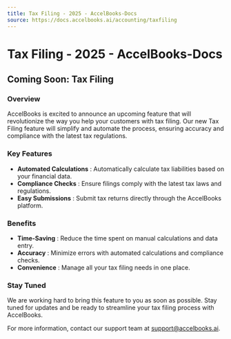 ```yaml
---
title: Tax Filing - 2025 - AccelBooks-Docs
source: https://docs.accelbooks.ai/accounting/taxfiling
---
```


# Tax Filing - 2025 - AccelBooks-Docs

## Coming Soon: Tax Filing

### Overview

AccelBooks is excited to announce an upcoming feature that will revolutionize the way you help your customers with tax filing. Our new Tax Filing feature will simplify and automate the process, ensuring accuracy and compliance with the latest tax regulations.

### Key Features

  * **Automated Calculations** : Automatically calculate tax liabilities based on your financial data.
  * **Compliance Checks** : Ensure filings comply with the latest tax laws and regulations.
  * **Easy Submissions** : Submit tax returns directly through the AccelBooks platform.



### Benefits

  * **Time-Saving** : Reduce the time spent on manual calculations and data entry.
  * **Accuracy** : Minimize errors with automated calculations and compliance checks.
  * **Convenience** : Manage all your tax filing needs in one place.



### Stay Tuned

We are working hard to bring this feature to you as soon as possible. Stay tuned for updates and be ready to streamline your tax filing process with AccelBooks.

For more information, contact our support team at [support@accelbooks.ai](mailto:support@accelbooks.ai).
